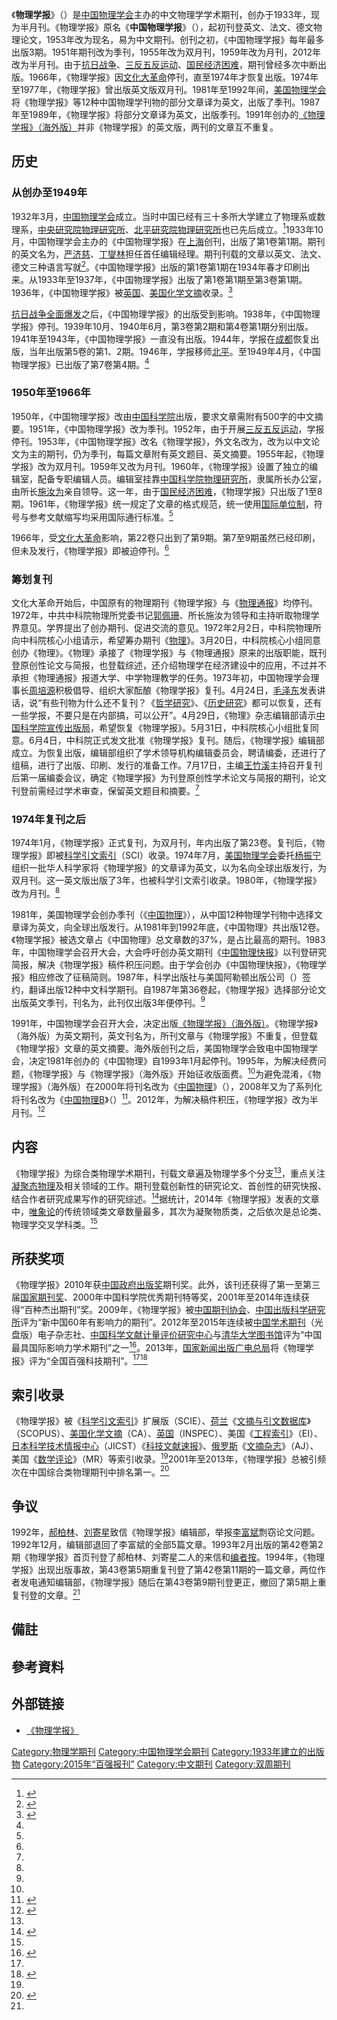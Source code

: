 {{Other uses
|other=《物理学报》（海外版）
|中国物理B
}}
{{Infobox Journal
| title        = 物理学报
| native_title = '''Acta Physica Sinica'''
| native_title_lang = en
| formernames  = 中国物理学报<br>（''Chinese Journal of Physics''）
| cover        = [[File:Acta_Physica_Sinica,_Cover.jpg|160px]]
| editor       = [[欧阳钟灿|欧阳钟灿]]
| discipline   = 
| language     = 中文
| abbreviation = Acta. Phys. Sin.
| publisher    = [[中国物理学会|中国物理学会]]
| country      = [[中华人民共和国|PRC]]
| frequency    =  半月
| history      = 1933-
| openaccess   = 
| impact       = 0.813<ref>{{Cite web |url=http://www.journal-database.com/journal/acta-physica-sinica.html |title=Journal Database |access-date=2019-05-18 |archive-url=https://web.archive.org/web/20171215033231/http://www.journal-database.com/journal/acta-physica-sinica.html |archive-date=2017-12-15 |dead-url=yes }}</ref>
| impact-year  = 2014
| website      = http://wulixb.iphy.ac.cn/CN/volumn/home.shtml
| link1        = 
| link1-name   = 
| link2        = 
| link2-name   = 
| RSS          = 
| atom         = 
| JSTOR        = 
| OCLC         = 
| LCCN         = 
| CODEN        =  WLHPAR
| ISSN         = 1000-3290
| eISSN        = 
| CN           = 11-1958/O4
}}
《'''物理学报'''》（{{lang|la|''Acta Physica Sinica''}}）是[[中国物理学会|中国物理学会]]主办的中文物理学学术期刊，创办于1933年，现为半月刊。《物理学报》原名《'''中国物理学报'''》（{{lang|la|''Chinese Journal of Physics''}}），起初刊登英文、法文、德文物理论文，1953年改为现名，易为中文期刊。创刊之初，《中国物理学报》每年最多出版3期。1951年期刊改为季刊，1955年改为双月刊，1959年改为月刊，2012年改为半月刊。由于[[抗日战争|抗日战争]]、[[三反五反运动|三反五反运动]]、[[三年困难时期|国民经济困难]]，期刊曾经多次中断出版。1966年，《物理学报》因[[文化大革命|文化大革命]]停刊，直至1974年才恢复出版。1974年至1977年，《物理学报》曾出版英文版双月刊{{lang|en|''Chinese Journal of Physics (Acta Physica Sinica)''}}。1981年至1992年间，[[美国物理学会|美国物理学会]]将《物理学报》等12种中国物理学刊物的部分文章译为英文，出版了季刊{{lang|en|''Chinese Physics''}}。1987年至1989年，《物理学报》将部分文章译为英文，出版季刊{{lang|en|''Acta Physica Sinica - Journal of Chinese Physics''}}。1991年创办的[[中国物理B|《物理学报》（海外版）]]并非《物理学报》的英文版，两刊的文章互不重复。

== 历史 ==
=== 从创办至1949年 ===
1932年3月，[[中国物理学会|中国物理学会]]成立。当时中国已经有三十多所大学建立了物理系或数理系，[[中央研究院|中央研究院]][[中央研究院物理研究所|物理研究所]]、[[北平研究院|北平研究院]][[北平研究院物理研究所|物理研究所]]也已先后成立。<ref>{{cite book|editor=龚书铎|title=近代中国与近代文化|date=1988-12|publisher=湖南人民出版社|location=长沙|isbn=7-217-00556-6|pages=554}}</ref>1933年10月，中国物理学会主办的《中国物理学报》在[[上海|上海]]创刊，出版了第1卷第1期。期刊的英文名为{{lang|en|''Chinese Journall of Physics''}}，[[严济慈|严济慈]]、[[丁燮林|丁燮林]]担任首任编辑经理。期刊刊载的文章以英文、法文、德文三种语言写就<ref name="wlxb-zh-about">{{cite web|title=《物理学报》简介|url=http://wulixb.iphy.ac.cn/CN/column/column1290.shtml|website=物理学报|accessdate=2016-07-30|archive-date=2019-12-05|archive-url=https://web.archive.org/web/20191205133309/http://wulixb.iphy.ac.cn/CN/column/column1290.shtml|dead-url=no}}</ref>。《中国物理学报》出版的第1卷第1期在1934年春才印刷出来。从1933年至1937年，《中国物理学报》出版了第1卷第1期至第3卷第1期。1936年，《中国物理学报》被[[英国|英国]]{{le|科学文摘|Science Abstracts}}、[[美国|美国]][[化学文摘社|化学文摘]]收录。<ref name="DQLiu">{{cite journal|author1=刘大乾|title=《物理学报》创刊70周年（1933—2002年）大事记|journal=物理|date=2003|volume=32|issue=12|url=http://www.wuli.ac.cn/fileup/PDF/20031212.pdf|access-date=2016-07-30|archive-date=2016-08-17|archive-url=https://web.archive.org/web/20160817092229/http://www.wuli.ac.cn/fileup/PDF/20031212.pdf|dead-url=no}}</ref>

[[抗日战争|抗日战争]][[七七事变|全面爆发]]之后，《中国物理学报》的出版受到影响。1938年，《中国物理学报》停刊。1939年10月、1940年6月，第3卷第2期和第4卷第1期分别出版。1941年至1943年，《中国物理学报》一直没有出版。1944年，学报在[[成都|成都]]恢复出版，当年出版第5卷的第1、2期。1946年，学报移师[[北平|北平]]。至1949年4月，《中国物理学报》已出版了第7卷第4期。<ref name="DQLiu"/>

=== 1950年至1966年 ===
1950年，《中国物理学报》改由[[中国科学院|中国科学院]]出版，要求文章需附有500字的中文摘要。1951年，《中国物理学报》改为季刊。1952年，由于开展[[三反五反运动|三反五反运动]]，学报停刊。1953年，《中国物理学报》改名《物理学报》，外文名改为{{lang|la|''Acta Physica Sinica''}}，改为以中文论文为主的期刊，仍为季刊，每篇文章附有英文题目、英文摘要。1955年起，《物理学报》改为双月刊。1959年又改为月刊。1960年，《物理学报》设置了独立的编辑室，配备专职编辑人员。编辑室挂靠[[中国科学院物理研究所|中国科学院物理研究所]]，隶属所长办公室，由所长[[施汝为|施汝为]]亲自领导。这一年，由于[[三年困难时期|国民经济困难]]，《物理学报》只出版了1至8期。1961年，《物理学报》统一规定了文章的格式规范，统一使用[[国际单位制|国际单位制]]，符号与参考文献缩写均采用国际通行标准。<ref name="DQLiu"/>

1966年，受[[文化大革命|文化大革命]]影响，第22卷只出到了第9期。第7至9期虽然已经印刷，但未及发行，《物理学报》即被迫停刊。<ref name="DQLiu"/>

=== 筹划复刊 ===
文化大革命开始后，中国原有的物理期刊《物理学报》与《[[物理通报|物理通报]]》均停刊。1972年，中共中科院物理所党委书记[[郭佩珊|郭佩珊]]、所长施汝为领导和主持听取物理学界意见。学界提出了创办期刊、促进交流的意见。1972年2月2日，中科院物理所向中科院核心小组请示，希望筹办期刊《[[物理_(期刊)|物理]]》。3月20日，中科院核心小组同意创办《物理》。《物理》承接了《物理学报》与《物理通报》原来的出版职能，既刊登原创性论文与简报，也登载综述，还介绍物理学在经济建设中的应用，不过并不承担《物理通报》报道大学、中学物理教学的任务。1973年初，中国物理学会理事长[[周培源|周培源]]积极倡导、组织大家酝酿《物理学报》复刊。4月24日，[[毛泽东|毛泽东]]发表讲话，说“有些刊物为什么还不复刊？《[[哲学研究_(期刊)|哲学研究]]》、《[[歷史研究_(期刊)|历史研究]]》都可以恢复，还有一些学报，不要只是在内部搞，可以公开”。4月29日，《物理》杂志编辑部请示[[中国科学院宣传出版局|中国科学院宣传出版局]]，希望恢复《物理学报》。5月31日，中科院核心小组批复同意。6月4日，中科院正式发文批准《物理学报》复刊。随后，《物理学报》编辑部成立。为恢复出版，编辑部组织了学术领导机构编辑委员会，聘请编委，还进行了组稿，进行了出版、印刷、发行的准备工作。7月17日，主编[[王竹溪|王竹溪]]主持召开复刊后第一届编委会议，确定《物理学报》为刊登原创性学术论文与简报的期刊，论文刊登前需经过学术审查，保留英文题目和摘要。<ref name="DQLiu" />

=== 1974年复刊之后 ===
1974年1月，《物理学报》正式复刊，为双月刊，年内出版了第23卷。复刊后，《物理学报》即被[[科学引文索引|科学引文索引]]（SCI）收录。1974年7月，[[美国物理学会|美国物理学会]]委托[[杨振宁|杨振宁]]组织一批华人科学家将《物理学报》的文章译为英文，以{{lang|en|''Chinese Journal of Physics (Acta Physica Sinica)''}}为名向全球出版发行，为双月刊。这一英文版出版了3年，也被科学引文索引收录。1980年，《物理学报》改为月刊。<ref name="DQLiu" />

1981年，美国物理学会创办季刊{{lang|en|''Chinese Physics''}}（《[[中国物理|中国物理]]》），从中国12种物理学刊物{{noteTag|这12种期刊包括：《物理学报》、《[[物理_(期刊)|物理]]》、《[[天文学报|天文学报]]》、《[[天体物理学报_(中国)|天体物理学报]]》、《[[高能物理与核物理|高能物理与核物理]]》、《[[原子物理_(期刊)|原子物理]]》、《[[核聚变与等离子体物理|核聚变与等离子体物理]]》、《[[激光_(期刊)|激光]]》、《[[光学学报|光学学报]]》、《[[低温物理学报_(中国)|低温物理学报]]》、《[[半导体学报|半导体学报]]》、《[[声学学报|声学学报]]》。<ref name="DQLiu" />}}中选择文章译为英文，向全球出版发行。从1981年到1992年底，《中国物理》共出版12卷。《物理学报》被选文章占《中国物理》总文章数的37%，是占比最高的期刊。1983年，中国物理学会召开大会，大会呼吁创办英文期刊《[[中国物理快报|中国物理快报]]》以刊登研究简报，解决《物理学报》稿件积压问题。由于学会创办《中国物理快报》，《物理学报》相应修改了征稿简则。1987年，科学出版社与美国阿勒顿出版公司（{{lang|en|Allerton Press}}）签约，翻译出版12种中文科学期刊。自1987年第36卷起，《物理学报》选择部分论文出版英文季刊，刊名为{{lang|en|''Acta Physica Sinica - Journal of Chinese Physics''}}，此刊仅出版3年便停刊。<ref name="DQLiu" />

1991年，中国物理学会召开大会，决定出版[[中国物理B|《物理学报》（海外版）]]。《物理学报》（海外版）为英文期刊，英文刊名为{{lang|en|''Acta Physica Sinica (Overseas Edition)''}}，所刊文章与《物理学报》不重复，但登载《物理学报》文章的英文摘要。海外版创刊之后，美国物理学会致电中国物理学会，决定1981年创办的《中国物理》自1993年1月起停刊。1995年，为解决经费问题，《物理学报》与《物理学报》（海外版》开始征收版面费。<ref name="DQLiu" />为避免混淆，《物理学报》（海外版）在2000年将刊名改为《[[中国物理|中国物理]]》（{{lang|en|''Chinese Physics''}}），2008年又为了系列化将刊名改为《[[中国物理B|中国物理B]]》（{{lang|en|''Chinese Physics B''}}）<ref>{{cite web|title=《中国物理B》简介|url=http://cpb.iphy.ac.cn/CN/column/column290.shtml|website=中国物理学会|accessdate=2016-07-29|archive-date=2016-09-18|archive-url=https://web.archive.org/web/20160918092655/http://cpb.iphy.ac.cn/CN/column/column290.shtml|dead-url=no}}</ref>。2012年，为解决稿件积压，《物理学报》改为半月刊。<ref name=wlxb-2014-conc>{{cite web|title=《物理学报》编辑部2014年工作总结|url=http://www.cps-net.org.cn/publication/journal/xuebao/zongjie2014.htm|website=中国物理学会|accessdate=2016-07-29|archive-date=2016-08-21|archive-url=https://web.archive.org/web/20160821195440/http://www.cps-net.org.cn/publication/journal/xuebao/zongjie2014.htm|dead-url=no}}</ref>

== 内容 ==
《物理学报》为综合类物理学术期刊，刊载文章遍及物理学多个分支<ref name=wlxb-2014-conc/>，重点关注[[凝聚态物理|凝聚态物理]]及相关领域的工作。期刊登载创新性的研究论文、首创性的研究快报、结合作者研究成果写作的研究综述。<ref>{{cite web|title=《物理学报》投稿须知|url=http://wulixb.iphy.ac.cn/CN/column/column1296.shtml|website=物理学报|accessdate=2016-07-30|archive-date=2019-12-21|archive-url=https://web.archive.org/web/20191221065327/http://wulixb.iphy.ac.cn/CN/column/column1296.shtml|dead-url=no}}</ref>据统计，2014年《物理学报》发表的文章中，[[唯象理论|唯象论]]的传统领域类文章数量最多，其次为凝聚物质类，之后依次是总论类、物理学交叉学科类。<ref name=wlxb-2014-conc/>

== 所获奖项 ==
《物理学报》2010年获[[中国政府出版奖|中国政府出版奖]]期刊奖。此外，该刊还获得了第一至第三届[[国家期刊奖|国家期刊奖]]、2000年中国科学院优秀期刊特等奖，2001年至2014年连续获得“百种杰出期刊”奖。2009年，《物理学报》被[[中国期刊协会|中国期刊协会]]、[[中国出版科学研究所|中国出版科学研究所]]评为“新中国60年有影响力的期刊”。2012年至2015年连续被[[中国学术期刊|中国学术期刊]]（光盘版）电子杂志社、[[中国科学文献计量评价研究中心|中国科学文献计量评价研究中心]]与[[清华大学图书馆|清华大学图书馆]]评为“中国最具国际影响力学术期刊”之一<ref>{{cite web|title=中国最具国际影响力学术期刊|url=http://hii.cnki.net/cajz/|website=中国知网|accessdate=2016-07-30|archive-date=2020-02-10|archive-url=https://web.archive.org/web/20200210170524/http://hii.cnki.net/cajz/|dead-url=no}}</ref>。2013年，[[国家新闻出版广电总局|国家新闻出版广电总局]]将《物理学报》评为“全国百强科技期刊”。<ref name="wlxb-zh-about"/><ref>{{cite web|title=《物理学报》重要获奖情况|url=http://wulixb.iphy.ac.cn/CN/column/column4321.shtml|website=物理学报|accessdate=2016-07-30|archive-date=2019-12-23|archive-url=https://web.archive.org/web/20191223195801/http://wulixb.iphy.ac.cn/CN/column/column4321.shtml|dead-url=no}}</ref>

== 索引收录 ==
《物理学报》被《[[科学引文索引|科学引文索引]]》扩展版（SCIE）、[[荷兰|荷兰]]《[[斯高帕斯数据库|文摘与引文数据库]]》（SCOPUS）、[[美国|美国]][[化学文摘|化学文摘]]（CA）、[[英国|英国]]{{le|科学文摘|Inspec}}（INSPEC）、美国《[[工程索引|工程索引]]》（EI）、[[日本科学技术情报中心|日本科学技术情报中心]]（JICST）《[[科技文献速报|科技文献速报]]》、[[俄罗斯|俄罗斯]]{{le|全俄科技信息研究所|VINITI}}《[[文摘杂志|文摘杂志]]》（AJ）、美国《[[数学评论|数学评论]]》（MR）等索引收录。<ref name="wlxb-zh-about"/>2001年至2013年，《物理学报》总被引频次在中国综合类物理期刊中排名第一。<ref>{{cite web|title=SCI：《物理学报》历年总被引频次与影响因子|url=http://wulixb.iphy.ac.cn/CN/column/column1292.shtml|website=物理学报|accessdate=2016-07-30|archive-date=2019-12-23|archive-url=https://web.archive.org/web/20191223195746/http://wulixb.iphy.ac.cn/CN/column/column1292.shtml|dead-url=no}}</ref>

== 争议 ==
1992年，[[郝柏林|郝柏林]]、[[刘寄星|刘寄星]]致信《物理学报》编辑部，举报[[李富斌|李富斌]]剽窃论文问题。1992年12月，编辑部退回了李富斌的全部5篇文章。1993年2月出版的第42卷第2期《物理学报》首页刊登了郝柏林、刘寄星二人的来信和[[编者按|编者按]]。1994年，《物理学报》出现出版事故，第43卷第5期重复刊登了第42卷第11期的一篇文章，两位作者发电通知编辑部，《物理学报》随后在第43卷第9期刊登更正，撤回了第5期上重复刊登的文章。<ref name="DQLiu" />

== 備註 ==
{{noteFoot}}

==參考資料==
{{reflist|2}}

== 外部链接 ==
* [http://wulixb.iphy.ac.cn/ 《物理学报》] {{Wayback|url=http://wulixb.iphy.ac.cn/ |date=20210411051033 }}

{{全国百强报刊|2015}}
{{Authority control}}

[[Category:物理学期刊|Category:物理学期刊]]
[[Category:中国物理学会期刊|Category:中国物理学会期刊]]
[[Category:1933年建立的出版物|Category:1933年建立的出版物]]
[[Category:2015年“百强报刊”|Category:2015年“百强报刊”]]
[[Category:中文期刊|Category:中文期刊]]
[[Category:双周期刊|Category:双周期刊]]
